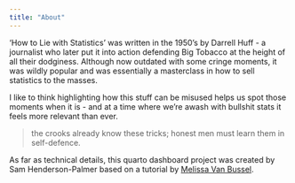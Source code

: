 ```yaml
---
title: "About"
---
```


'How to Lie with Statistics' was written in the 1950's by Darrell Huff - a journalist who later put it into action defending Big Tobacco at the height of all their dodginess. Although now outdated with some cringe moments, it was wildly popular and was essentially a masterclass in how to sell statistics to the masses.

I like to think highlighting how this stuff can be misused helps us spot those moments when it is - and at a time where we're awash with bullshit stats it feels more relevant than ever. 

> the crooks already know these tricks; honest men must learn them in self-defence.

As far as technical details, this quarto dashboard project was created by Sam Henderson-Palmer based on a tutorial by [Melissa Van Bussel](https://www.youtube.com/@ggnot2).  
